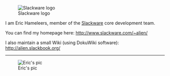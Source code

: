 [[Image:Slackwarelogo.png|border|Slackware logo]]

I am Eric Hameleers, member of the [http://www.slackware.com/ Slackware] core development team.

You can find my homepage here: [http://www.slackware.com/~alien/ http://www.slackware.com/~alien/]

I also maintain a small Wiki (using DokuWiki software): [http://alien.slackbook.org/ http://alien.slackbook.org/]


----
[[Image:Eric_hameleers_64.png|right|Eric's pic]]
